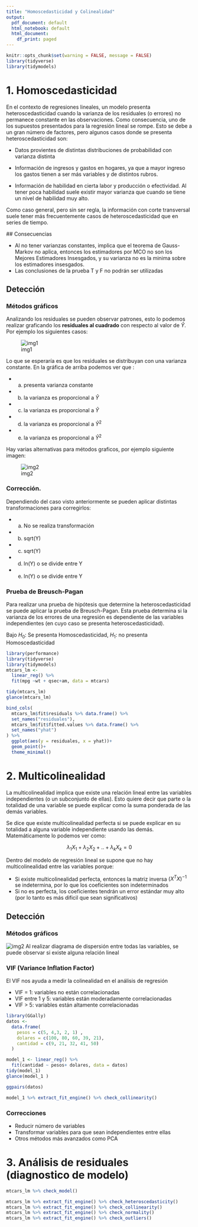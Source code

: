 ```yaml
---
title: "Homoscedasticidad y Colinealidad"
output:
  pdf_document: default
  html_notebook: default
  html_document:
    df_print: paged
---
```


```r
knitr::opts_chunk$set(warning = FALSE, message = FALSE) 
library(tidyverse)
library(tidymodels)
```

# 1. Homoscedasticidad

En el contexto de regresiones lineales, un modelo presenta heteroscedasticidad cuando la varianza de los residuales (o errores) no permanece constante en las observaciones. Como consecuencia, uno de los supuestos presentados para la regresión lineal se rompe. Esto se debe a un gran número de factores, pero algunos casos donde se presenta heteroscedasticidad son:

- Datos provientes de distintas distribuciones de probabilidad con varianza distinta

- Información de ingresos y gastos en hogares, ya que a mayor ingreso los gastos tienen a ser más variables y de distintos rubros. 

- Información de habilidad en cierta labor y producción o efectividad. Al tener poca habilidad suele existir mayor varianza que cuando se tiene un nivel de habilidad muy alto. 

Como caso general, pero sin ser regla, la información con corte transversal suele tener más frecuentemente casos de heteroscedasticidad que en series de tiempo. 

## Consecuencias

- Al no tener varianzas constantes, implica que el teorema de Gauss-Markov no aplica, entonces los estimadores por MCO no son los Mejores Estimadores Insesgados, y su varianza no es la minima sobre los estimadores insesgados. 
- Las conclusiones de la prueba T y F no podrán ser utilizadas

## Detección

### Métodos gráficos
Analizando los residuales se pueden observar patrones, esto lo podemos realizar graficando los **residuales al cuadrado** con respecto al valor de $\hat{Y}$. Por ejemplo los siguientes casos:


![img1](./imgs/09-hetero.png)

Lo que se esperaría es que los residuales se distribuyan con una varianza constante. En la gráfica de arriba podemos ver que :

- a) presenta varianza constante
- b) la varianza es proporcional a $\hat{Y}$
- c) la varianza es proporcional a $\hat{Y}$
- d) la varianza es proporcional a $\hat{Y}^2$
- e) la varianza es proporcional a $\hat{Y}^2$

Hay varias alternativas para métodos graficos, por ejemplo siguiente imagen:

![img2](./imgs/09-homo.png)

### Corrección. 
Dependiendo del caso visto anteriormente se pueden aplicar distintas transformaciones para corregirlos:

- a) No se realiza transformación
- b) sqrt(Y)
- c) sqrt(Y)
- d) ln(Y) o se divide entre Y
- e) ln(Y) o se divide entre Y

### Prueba de Breusch-Pagan
Para realizar una prueba de hipótesis que determine la heteroscedasticidad se puede aplicar la prueba de Breusch-Pagan. Esta prueba determina si la varianza de los errores de una regresión es dependiente de las variables independientes (en cuyo caso se presenta heteroscedasticidad).

Bajo $H_0:$ Se presenta Homoscedasticidad, $H_1:$ no presenta Homoscedasticidad

```r
library(performance)
library(tidyverse)
library(tidymodels)
mtcars_lm <- 
  linear_reg() %>% 
  fit(mpg ~wt + qsec+am, data = mtcars)

tidy(mtcars_lm)
glance(mtcars_lm)

bind_cols(
  mtcars_lm$fit$residuals %>% data.frame() %>% 
  set_names("residuales"),
  mtcars_lm$fit$fitted.values %>% data.frame() %>% 
  set_names("yhat")
) %>% 
  ggplot(aes(y = residuales, x = yhat))+
  geom_point()+
  theme_minimal()
```

# 2. Multicolinealidad

La multicolinealidad implica que existe una relación lineal entre las variables independientes (o un subconjunto de ellas). Esto quiere decir que parte o la totalidad de una variable se puede explicar como la suma ponderada de las demás variables. 

Se dice que existe multicolinealidad perfecta si se puede explicar en su totalidad a alguna variable independiente usando las demás. Matemáticamente lo podemos ver como:

$$\lambda_1 X_1  + \lambda_2 X_2 + .. + \lambda_k X_k = 0$$

Dentro del modelo de regresión lineal se supone que no hay multicolinealidad entre las variables porque:

- Si existe multicolinealidad perfecta, entonces la matriz inversa $(X^TX)^{-1}$ se indetermina, por lo que los coeficientes son indeterminados
- Si no es perfecta, los coeficientes tendrán un error estándar muy alto (por lo tanto es más dificil que sean significativos)

## Detección

### Métodos gráficos
![img2](./imgs/09-multi.png)
Al realizar diagrama de dispersión entre todas las variables, se puede observar si existe alguna relación lineal

### VIF (Variance Inflation Factor)

El VIF nos ayuda a medir la colinealidad en el análisis de regresión

- VIF = 1: variables no están correlacionadas
- VIF entre 1 y 5: variables están moderadamente correlacionadas
- VIF > 5: variables están altamente correlacionadas

```r
library(GGally)
datos <- 
  data.frame(
    pesos = c(5, 4,3, 2, 1) ,
    dolares = c(100, 80, 60, 39, 21),
    cantidad = c(9, 21, 32, 41, 50)
  )

model_1 <- linear_reg() %>% 
  fit(cantidad ~ pesos+ dolares, data = datos)
tidy(model_1)
glance(model_1 )

ggpairs(datos)

model_1 %>% extract_fit_engine() %>% check_collinearity()
```

### Correcciones

- Reducir número de variables
- Transformar variables para que sean independientes entre ellas
- Otros métodos más avanzados como PCA

# 3. Análisis de residuales (diagnostico de modelo)
```r
mtcars_lm %>% check_model()
```



```r
mtcars_lm %>% extract_fit_engine() %>% check_heteroscedasticity()
mtcars_lm %>% extract_fit_engine() %>% check_collinearity()
mtcars_lm %>% extract_fit_engine() %>% check_normality()
mtcars_lm %>% extract_fit_engine() %>% check_outliers()
```

